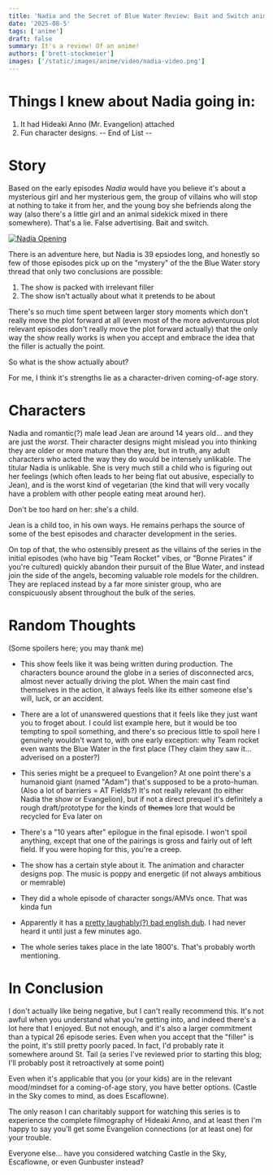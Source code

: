 ```yaml
---
title: 'Nadia and the Secret of Blue Water Review: Bait and Switch anime'
date: '2025-08-5'
tags: ['anime']
draft: false
summary: It's a review! Of an anime!
authors: ['brett-stockmeier']
images: ['/static/images/anime/video/nadia-video.png']
---
```


# Things I knew about Nadia going in:

1. It had Hideaki Anno (Mr. Evangelion) attached
1. Fun character designs.
-- End of List --

# Story

Based on the early episodes *Nadia* would have you believe it's about a mysterious girl and her mysterious gem, the group of villains who will stop at nothing to take it from her, and the young boy she befriends along the way (also there's a little girl and an animal sidekick mixed in there somewhere). That's a lie. False advertising. Bait and switch.

[![Nadia Opening](/static/images/anime/video/nadia-video.png)](https://youtu.be/6WayJjrLbx4?si=yrnzBFM-8Ti4zWCU)

There is an adventure here, but Nadia is 39 epsiodes long, and honestly so few of those episodes pick up on the "mystery" of the the Blue Water story thread that only two conclusions are possible:

1. The show is packed with irrelevant filler
1. The show isn't actually about what it pretends to be about

There's so much time spent between larger story moments which don't really move the plot forward at all (even most of the more adventurous plot relevant episodes don't really move the plot forward actually) that the only way the show really works is when you accept and embrace the idea that the filler is actually the point.

So what is the show actually about?

For me, I think it's strengths lie as a character-driven coming-of-age story. 

# Characters

Nadia and romantic(?) male lead Jean are around 14 years old... and they are just the *worst*. Their character designs might mislead you into thinking they are older or more mature than they are, but in truth, any adult characters who acted the way they do would be intensely unlikable. The titular Nadia is unlikable. She is very much still a child who is figuring out her feelings (which often leads to her being flat out abusive, especially to Jean), and is the worst kind of vegetarian (the kind that will very vocally have a problem with other people eating meat around her).

Don't be too hard on her: she's a child.

Jean is a child too, in his own ways. He remains perhaps the source of some of the best episodes and character development in the series.

On top of that, the who ostensibly present as the villains of the series in the initial episodes (who have big "Team Rocket" vibes, or "Bonne Pirates" if you're cultured) quickly abandon their pursuit of the Blue Water, and instead join the side of the angels, becoming valuable role models for the children. They are replaced instead by a far more sinister group, who are conspicuously absent throughout the bulk of the series.

# Random Thoughts 
(Some spoilers here; you may thank me)

- This show feels like it was being written during production. The characters bounce around the globe in a series of disconnected arcs, almost never actually driving the plot. When the main cast find themselves in the action, it always feels like its either someone else's will, luck, or an accident.

- There are a lot of unanswered questions that it feels like they just want you to froget about. I could list example here, but it would be too tempting to spoil something, and there's so precious little to spoil here I genuinely wouldn't want to, with one early exception: why Team rocket even wants the Blue Water in the first place (They claim they saw it... adverised on a poster?)

- This series might be a prequeel to Evangelion? At one point there's a humanoid giant (named "Adam") that's supposed to be a proto-human. (Also a lot of barriers = AT Fields?) It's not really relevant (to either Nadia the show or Evangelion), but if not a direct prequel it's definitely a rough draft/prototype for the kinds of ~~themes~~ lore that would be recycled for Eva later on 

- There's a "10 years after" epilogue in the final episode. I won't spoil anything, except that one of the pairings is gross and fairly out of left field. If you were hoping for this, you're a creep.

- The show has a certain style about it. The animation and character designs pop. The music is poppy and energetic (if not always ambitious or memrable)

- They did a whole episode of character songs/AMVs once. That was kinda fun

- Apparently it has a [pretty laughably(?) bad english dub](https://youtu.be/6lefduazQQA?si=PPihoOSjwPdq1I-x). I had never heard it until just a few minutes ago. 

- The whole series takes place in the late 1800's. That's probably worth mentioning.

# In Conclusion

I don't actually like being negative, but I can't really recommend this. It's not awful when you understand what you're getting into, and indeed there's a lot here that I enjoyed. But not enough, and it's also a larger commitment than a typical 26 episode series. Even when you accept that the "filler" is the point, it's still pretty poorly paced. In fact, I'd probably rate it somewhere around St. Tail (a series I've reviewed prior to starting this blog; I'll probably post it retroactively at some point)

Even when it's applicable that you (or your kids) are in the relevant mood/mindset for a coming-of-age story, you have better options. (Castle in the Sky comes to mind, as does Escaflowne).

The only reason I can charitably support for watching this series is to experience the complete filmography of Hideaki Anno, and at least then I'm happy to say you'll get some Evangelion connections (or at least one) for your trouble.

Everyone else... have you considered watching Castle in the Sky, Escaflowne, or even Gunbuster instead?